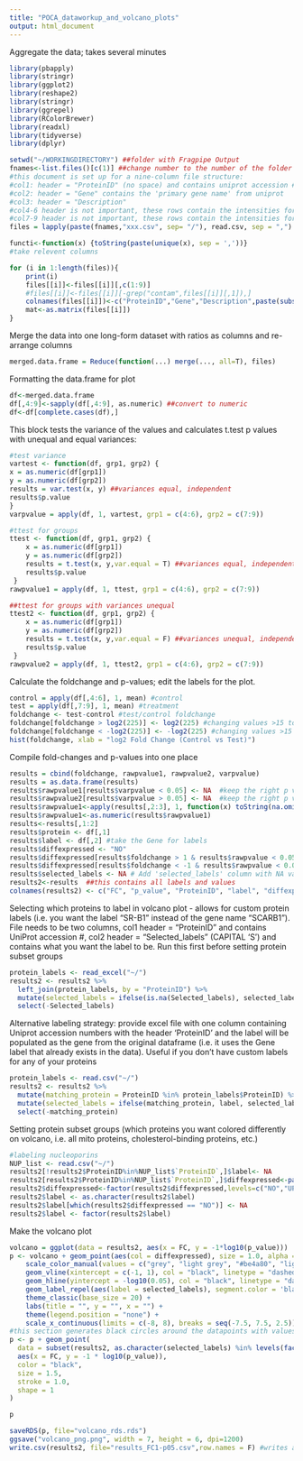 ---
title: "POCA_dataworkup_and_volcano_plots"
output: html_document
---
Aggregate the data; takes several minutes
```{r setup, include=FALSE}
library(pbapply)
library(stringr)
library(ggplot2)
library(reshape2)
library(stringr)
library(ggrepel)
library(RColorBrewer)
library(readxl)
library(tidyverse)
library(dplyr)

setwd("~/WORKINGDIRECTORY") ##folder with Fragpipe Output
fnames<-list.files()[c(1)] ##change number to the number of the folder that has the data. Run "fnames<-list.files()" followed by "fnames" and put the number corresponding to the folder with the imputed output from Perseus.
#this document is set up for a nine-column file structure:
#col1: header = "ProteinID" (no space) and contains uniprot accession #s for the proteins
#col2: header = "Gene" contains the 'primary gene name' from uniprot
#col3: header = "Description"
#col4-6 header is not important, these rows contain the intensities for the 3 replicates in the "control" group (proteins enriched in this group will be plotted on the left side of the volcano)
#col7-9 header is not important, these rows contain the intensities for the 3 replicates in the "treatment" group (proteins enriched in this group will be plotted on the left side of the volcano)
files = lapply(paste(fnames,"xxx.csv", sep= "/"), read.csv, sep = ",") 

functi<-function(x) {toString(paste(unique(x), sep = ','))}
#take relevent columns

for (i in 1:length(files)){
    print(i)
    files[[i]]<-files[[i]][,c(1:9)]
    #files[[i]]<-files[[i]][-grep("contam",files[[i]][,1]),]
    colnames(files[[i]])<-c("ProteinID","Gene","Description",paste(substring(fnames[i],1,nchar(fnames[i])),"Total Intensity",sep="-"))
    mat<-as.matrix(files[[i]])
}
```

Merge the data into one long-form dataset with ratios as columns and re-arrange columns
```{r cars}
merged.data.frame = Reduce(function(...) merge(..., all=T), files) 
```

Formatting the data.frame for plot
```{r}
df<-merged.data.frame
df[,4:9]<-sapply(df[,4:9], as.numeric) ##convert to numeric
df<-df[complete.cases(df),]
```

This block tests the variance of the values and calculates t.test p values with unequal and equal variances:
```{r}
#test variance
vartest <- function(df, grp1, grp2) {
x = as.numeric(df[grp1])
y = as.numeric(df[grp2])
results = var.test(x, y) ##variances equal, independent
results$p.value
}
varpvalue = apply(df, 1, vartest, grp1 = c(4:6), grp2 = c(7:9))

#ttest for groups
ttest <- function(df, grp1, grp2) {
    x = as.numeric(df[grp1])
    y = as.numeric(df[grp2])
    results = t.test(x, y,var.equal = T) ##variances equal, independent
    results$p.value
 }
rawpvalue1 = apply(df, 1, ttest, grp1 = c(4:6), grp2 = c(7:9))

##ttest for groups with variances unequal
ttest2 <- function(df, grp1, grp2) {
    x = as.numeric(df[grp1])
    y = as.numeric(df[grp2])
    results = t.test(x, y,var.equal = F) ##variances unequal, independent
    results$p.value
 }
rawpvalue2 = apply(df, 1, ttest2, grp1 = c(4:6), grp2 = c(7:9))
```

Calculate the foldchange and p-values; edit the labels for the plot.
```{r}
control = apply(df[,4:6], 1, mean) #control
test = apply(df[,7:9], 1, mean) #treatment
foldchange <- test-control #test/control foldchange
foldchange[foldchange > log2(225)] <- log2(225) #changing values >15 to 15
foldchange[foldchange < -log2(225)] <- -log2(225) #changing values >15 to 15
hist(foldchange, xlab = "log2 Fold Change (Control vs Test)")
```

Compile fold-changes and p-values into one place
```{r}
results = cbind(foldchange, rawpvalue1, rawpvalue2, varpvalue)
results = as.data.frame(results)
results$rawpvalue1[results$varpvalue < 0.05] <- NA  #keep the right p value
results$rawpvalue2[results$varpvalue > 0.05] <- NA  #keep the right p value
results$rawpvalue1<-apply(results[,2:3], 1, function(x) toString(na.omit(x)))  #keep the right p value
results$rawpvalue1<-as.numeric(results$rawpvalue1)
results<-results[,1:2]
results$protein <- df[,1]
results$label <- df[,2] #take the Gene for labels
results$diffexpressed <- "NO"
results$diffexpressed[results$foldchange > 1 & results$rawpvalue < 0.05] <- "UP"  ##sets enrichment criteria
results$diffexpressed[results$foldchange < -1 & results$rawpvalue < 0.05] <- "DOWN"
results$selected_labels <- NA # Add 'selected_labels' column with NA values
results2<-results  ##this contains all labels and values
colnames(results2) <- c("FC", "p_value", "ProteinID", "label", "diffexpressed", "selected_labels")
```

Selecting which proteins to label in volcano plot - allows for custom protein labels (i.e. you want the label "SR-B1" instead of the gene name "SCARB1"). File needs to be two columns, col1 header = "ProteinID" and contains UniProt accession #, col2 header = "Selected_labels" (CAPITAL 'S') and contains what you want the label to be. Run this first before setting protein subset groups
```{r} 
protein_labels <- read_excel("~/")
results2 <- results2 %>%
  left_join(protein_labels, by = "ProteinID") %>%
  mutate(selected_labels = ifelse(is.na(Selected_labels), selected_labels, Selected_labels)) %>% 
  select(-Selected_labels)
```

Alternative labeling strategy: provide excel file with one column containing Uniprot accession numbers with the header 'ProteinID' and the label will be populated as the gene from the original dataframe (i.e. it uses the Gene label that already exists in the data). Useful if you don't have custom labels for any of your proteins
```{r}
protein_labels <- read.csv("~/")
results2 <- results2 %>%
  mutate(matching_protein = ProteinID %in% protein_labels$ProteinID) %>%
  mutate(selected_labels = ifelse(matching_protein, label, selected_labels)) %>%
  select(-matching_protein)
```

Setting protein subset groups (which proteins you want colored differently on volcano, i.e. all mito proteins, cholesterol-binding proteins, etc.)
```{r} 
#labeling nucleoporins
NUP_list <- read.csv("~/")
results2[!results2$ProteinID%in%NUP_list$`ProteinID`,]$label<- NA
results2[results2$ProteinID%in%NUP_list$`ProteinID`,]$diffexpressed<-paste("NUP",results2[results2$ProteinID%in%NUP_list$`ProteinID`,]$diffexpressed,sep="_")
results2$diffexpressed<-factor(results2$diffexpressed,levels=c("NO","UP","NUP_NO","NUP_UP","NUP_DOWN","DOWN"))
results2$label <- as.character(results2$label)
results2$label[which(results2$diffexpressed == "NO")] <- NA
results2$label <- factor(results2$label)
```

Make the volcano plot
```{r}
volcano = ggplot(data = results2, aes(x = FC, y = -1*log10(p_value)))
p <- volcano + geom_point(aes(col = diffexpressed), size = 1.0, alpha = 0.8) +
    scale_color_manual(values = c("grey", "light grey", "#be4a80", "light blue", "black", "black")) + ###can adjust the colors with hex codes or words. levels=c("NO","UP","NUP_NO","NUP_UP","NUP_DOWN","DOWN")
    geom_vline(xintercept = c(-1, 1), col = "black", linetype = "dashed") +
    geom_hline(yintercept = -log10(0.05), col = "black", linetype = "dashed") +
    geom_label_repel(aes(label = selected_labels), segment.color = 'black', force = 10) + #this generates text labels for the list you designated above. Hash it out if you don't want text labels
    theme_classic(base_size = 20) +
    labs(title = "", y = "", x = "") +
    theme(legend.position = "none") +
    scale_x_continuous(limits = c(-8, 8), breaks = seq(-7.5, 7.5, 2.5))
#this section generates black circles around the datapoints with values in the "selected_labels" column from "results2"
p <- p + geom_point(
  data = subset(results2, as.character(selected_labels) %in% levels(factor(selected_labels))),
  aes(x = FC, y = -1 * log10(p_value)),
  color = "black",
  size = 1.5,
  stroke = 1.0,
  shape = 1
)

p
```

```{r}
saveRDS(p, file="volcano_rds.rds")
ggsave("volcano_png.png", width = 7, height = 6, dpi=1200) 
write.csv(results2, file="results_FC1-p05.csv",row.names = F) #writes an excel file with fold-changes, p-values, and "diffexpressed" parameter
```
